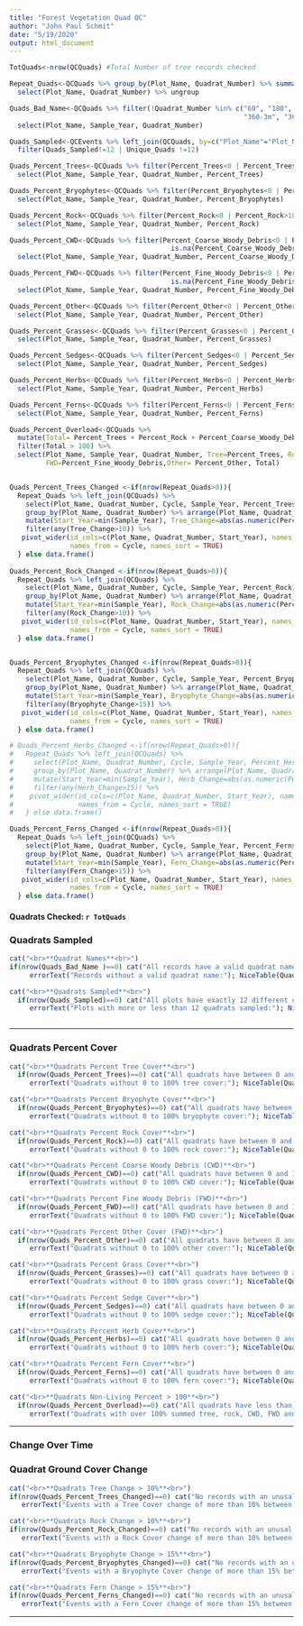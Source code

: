 ```yaml
---
title: "Forest Vegetation Quad QC"
author: "John Paul Schmit"
date: "5/19/2020"
output: html_document
---
```



```r
TotQuads<-nrow(QCQuads) #Total Number of tree records checked

Repeat_Quads<-QCQuads %>% group_by(Plot_Name, Quadrat_Number) %>% summarize(Visits=n()) %>% filter(Visits>1) %>% 
  select(Plot_Name, Quadrat_Number) %>% ungroup

Quads_Bad_Name<-QCQuads %>% filter(!Quadrat_Number %in% c("60", "180", "300", "120-3m", "120-8m", "120-13m", "240-3m", "240-8m", "240-13m",
                                                          "360-3m", "360-8m", "360-13m")) %>% 
  select(Plot_Name, Sample_Year, Quadrat_Number)

Quads_Sampled<-QCEvents %>% left_join(QCQuads, by=c("Plot_Name"="Plot_Name", "Event_Year"="Sample_Year")) %>% group_by (Plot_Name, Event_Year) %>% summarize(Quads_Sampled=length(na.omit(Quadrat_Number)), Unique_Quads=length(unique(na.omit(Quadrat_Number)))) %>% 
  filter(Quads_Sampled!=12 | Unique_Quads !=12) 

Quads_Percent_Trees<-QCQuads %>% filter(Percent_Trees<0 | Percent_Trees>100 | Percent_Trees=="" | is.na(Percent_Trees)) %>% 
  select(Plot_Name, Sample_Year, Quadrat_Number, Percent_Trees)

Quads_Percent_Bryophytes<-QCQuads %>% filter(Percent_Bryophytes<0 | Percent_Bryophytes>100 | Percent_Bryophytes=="" | is.na(Percent_Bryophytes)) %>% 
  select(Plot_Name, Sample_Year, Quadrat_Number, Percent_Bryophytes)

Quads_Percent_Rock<-QCQuads %>% filter(Percent_Rock<0 | Percent_Rock>100 | Percent_Rock=="" | is.na(Percent_Rock)) %>% 
  select(Plot_Name, Sample_Year, Quadrat_Number, Percent_Rock)

Quads_Percent_CWD<-QCQuads %>% filter(Percent_Coarse_Woody_Debris<0 | Percent_Coarse_Woody_Debris>100 | Percent_Coarse_Woody_Debris=="" |
                                        is.na(Percent_Coarse_Woody_Debris)) %>% 
  select(Plot_Name, Sample_Year, Quadrat_Number, Percent_Coarse_Woody_Debris)

Quads_Percent_FWD<-QCQuads %>% filter(Percent_Fine_Woody_Debris<0 | Percent_Fine_Woody_Debris>100 | Percent_Fine_Woody_Debris=="" | 
                                        is.na(Percent_Fine_Woody_Debris)) %>% 
  select(Plot_Name, Sample_Year, Quadrat_Number, Percent_Fine_Woody_Debris)

Quads_Percent_Other<-QCQuads %>% filter(Percent_Other<0 | Percent_Other>100 | Percent_Other=="" | is.na(Percent_Other)) %>% 
  select(Plot_Name, Sample_Year, Quadrat_Number, Percent_Other)

Quads_Percent_Grasses<-QCQuads %>% filter(Percent_Grasses<0 | Percent_Grasses>100 | Percent_Grasses=="" | is.na(Percent_Grasses)) %>% 
  select(Plot_Name, Sample_Year, Quadrat_Number, Percent_Grasses)

Quads_Percent_Sedges<-QCQuads %>% filter(Percent_Sedges<0 | Percent_Sedges>100 | Percent_Sedges=="" | is.na(Percent_Sedges)) %>% 
  select(Plot_Name, Sample_Year, Quadrat_Number, Percent_Sedges)

Quads_Percent_Herbs<-QCQuads %>% filter(Percent_Herbs<0 | Percent_Herbs>100 | Percent_Herbs=="" | is.na(Percent_Herbs)) %>% 
  select(Plot_Name, Sample_Year, Quadrat_Number, Percent_Herbs)

Quads_Percent_Ferns<-QCQuads %>% filter(Percent_Ferns<0 | Percent_Ferns>100 | Percent_Ferns=="" | is.na(Percent_Ferns)) %>% 
  select(Plot_Name, Sample_Year, Quadrat_Number, Percent_Ferns)

Quads_Percent_Overload<-QCQuads %>% 
  mutate(Total= Percent_Trees + Percent_Rock + Percent_Coarse_Woody_Debris + Percent_Fine_Woody_Debris + Percent_Other) %>%
  filter(Total > 100) %>% 
  select(Plot_Name, Sample_Year, Quadrat_Number, Tree=Percent_Trees, Rock=Percent_Rock, CWD=Percent_Coarse_Woody_Debris,
         FWD=Percent_Fine_Woody_Debris,Other= Percent_Other, Total) 


Quads_Percent_Trees_Changed <-if(nrow(Repeat_Quads>0)){
  Repeat_Quads %>% left_join(QCQuads) %>% 
    select(Plot_Name, Quadrat_Number, Cycle, Sample_Year, Percent_Trees) %>% 
    group_by(Plot_Name, Quadrat_Number) %>% arrange(Plot_Name, Quadrat_Number, Sample_Year) %>% 
    mutate(Start_Year=min(Sample_Year), Tree_Change=abs(as.numeric(Percent_Trees)-lead(as.numeric(Percent_Trees)))) %>% 
    filter(any(Tree_Change>10)) %>% 
   pivot_wider(id_cols=c(Plot_Name, Quadrat_Number, Start_Year), names_prefix = "Cycle ", values_from = Percent_Trees, 
               names_from = Cycle, names_sort = TRUE)
  } else data.frame()
  
Quads_Percent_Rock_Changed <-if(nrow(Repeat_Quads>0)){
  Repeat_Quads %>% left_join(QCQuads) %>% 
    select(Plot_Name, Quadrat_Number, Cycle, Sample_Year, Percent_Rock) %>% 
    group_by(Plot_Name, Quadrat_Number) %>% arrange(Plot_Name, Quadrat_Number, Sample_Year) %>% 
    mutate(Start_Year=min(Sample_Year), Rock_Change=abs(as.numeric(Percent_Rock)-lead(as.numeric(Percent_Rock)))) %>% 
    filter(any(Rock_Change>10)) %>% 
   pivot_wider(id_cols=c(Plot_Name, Quadrat_Number, Start_Year), names_prefix = "Cycle ", values_from = Percent_Rock, 
               names_from = Cycle, names_sort = TRUE)
  } else data.frame()


Quads_Percent_Bryophytes_Changed <-if(nrow(Repeat_Quads>0)){
  Repeat_Quads %>% left_join(QCQuads) %>% 
    select(Plot_Name, Quadrat_Number, Cycle, Sample_Year, Percent_Bryophytes) %>% 
    group_by(Plot_Name, Quadrat_Number) %>% arrange(Plot_Name, Quadrat_Number, Sample_Year) %>% 
    mutate(Start_Year=min(Sample_Year), Bryophyte_Change=abs(as.numeric(Percent_Bryophytes)-lead(as.numeric(Percent_Bryophytes)))) %>% 
    filter(any(Bryophyte_Change>15)) %>% 
   pivot_wider(id_cols=c(Plot_Name, Quadrat_Number, Start_Year), names_prefix = "Cycle ", values_from = Percent_Bryophytes, 
               names_from = Cycle, names_sort = TRUE)
  } else data.frame()

# Quads_Percent_Herbs_Changed <-if(nrow(Repeat_Quads>0)){
#   Repeat_Quads %>% left_join(QCQuads) %>% 
#     select(Plot_Name, Quadrat_Number, Cycle, Sample_Year, Percent_Herbs) %>% 
#     group_by(Plot_Name, Quadrat_Number) %>% arrange(Plot_Name, Quadrat_Number, Sample_Year) %>% 
#     mutate(Start_Year=min(Sample_Year), Herb_Change=abs(as.numeric(Percent_Herbs)-lead(as.numeric(Percent_Herbs)))) %>% 
#     filter(any(Herb_Change>15)) %>% 
#    pivot_wider(id_cols=c(Plot_Name, Quadrat_Number, Start_Year), names_prefix = "Cycle ", values_from = Percent_Herbs, 
#                names_from = Cycle, names_sort = TRUE)
#   } else data.frame()

Quads_Percent_Ferns_Changed <-if(nrow(Repeat_Quads>0)){
  Repeat_Quads %>% left_join(QCQuads) %>% 
    select(Plot_Name, Quadrat_Number, Cycle, Sample_Year, Percent_Ferns) %>% 
    group_by(Plot_Name, Quadrat_Number) %>% arrange(Plot_Name, Quadrat_Number, Sample_Year) %>% 
    mutate(Start_Year=min(Sample_Year), Fern_Change=abs(as.numeric(Percent_Ferns)-lead(as.numeric(Percent_Ferns)))) %>% 
    filter(any(Fern_Change>15)) %>% 
   pivot_wider(id_cols=c(Plot_Name, Quadrat_Number, Start_Year), names_prefix = "Cycle ", values_from = Percent_Ferns, 
               names_from = Cycle, names_sort = TRUE)
  } else data.frame()

```


#### **Quadrats Checked:** `r TotQuads` ####

###  Quadrats Sampled
```r

cat("<br>**Quadrat Names**<br>") 
if(nrow(Quads_Bad_Name )==0) cat("All records have a valid quadrat name.<br>") else {
     errorText("Records without a valid quadrat name:"); NiceTable(Quads_Bad_Name)}

cat("<br>**Quadrats Sampled**<br>") 
  if(nrow(Quads_Sampled)==0) cat("All plots have exactly 12 different quadrats sampled. <br>") else {
     errorText("Plots with more or less than 12 quadrats sampled:"); NiceTable(Quads_Sampled)}



```

---

###  Quadrats Percent Cover
```r

cat("<br>**Quadrats Percent Tree Cover**<br>") 
  if(nrow(Quads_Percent_Trees)==0) cat("All quadrats have between 0 and 100% tree cover. <br>") else {
     errorText("Quadrats without 0 to 100% tree cover:"); NiceTable(Quads_Percent_Trees)}

cat("<br>**Quadrats Percent Bryophyte Cover**<br>") 
  if(nrow(Quads_Percent_Bryophytes)==0) cat("All quadrats have between 0 and 100% bryophyte cover. <br>") else {
     errorText("Quadrats without 0 to 100% bryophyte cover:"); NiceTable(Quads_Percent_Bryophytes)}

cat("<br>**Quadrats Percent Rock Cover**<br>") 
  if(nrow(Quads_Percent_Rock)==0) cat("All quadrats have between 0 and 100% rock cover. <br>") else {
     errorText("Quadrats without 0 to 100% rock cover:"); NiceTable(Quads_Percent_Rock)}

cat("<br>**Quadrats Percent Coarse Woody Debris (CWD)**<br>") 
  if(nrow(Quads_Percent_CWD)==0) cat("All quadrats have between 0 and 100% CWD cover. <br>") else {
     errorText("Quadrats without 0 to 100% CWD cover:"); NiceTable(Quads_Percent_CWD)}

cat("<br>**Quadrats Percent Fine Woody Debris (FWD)**<br>") 
  if(nrow(Quads_Percent_FWD)==0) cat("All quadrats have between 0 and 100% FWD cover. <br>") else {
     errorText("Quadrats without 0 to 100% FWD cover:"); NiceTable(Quads_Percent_FWD)}

cat("<br>**Quadrats Percent Other Cover (FWD)**<br>") 
  if(nrow(Quads_Percent_Other)==0) cat("All quadrats have between 0 and 100% other cover. <br>") else {
     errorText("Quadrats without 0 to 100% other cover:"); NiceTable(Quads_Percent_Other)}

cat("<br>**Quadrats Percent Grass Cover**<br>") 
  if(nrow(Quads_Percent_Grasses)==0) cat("All quadrats have between 0 and 100% grass cover. <br>") else {
     errorText("Quadrats without 0 to 100% grass cover:"); NiceTable(Quads_Percent_Grasses)}

cat("<br>**Quadrats Percent Sedge Cover**<br>") 
  if(nrow(Quads_Percent_Sedges)==0) cat("All quadrats have between 0 and 100% sedge cover. <br>") else {
     errorText("Quadrats without 0 to 100% sedge cover:"); NiceTable(Quads_Percent_Sedges)}

cat("<br>**Quadrats Percent Herb Cover**<br>") 
  if(nrow(Quads_Percent_Herbs)==0) cat("All quadrats have between 0 and 100% herb cover. <br>") else {
     errorText("Quadrats without 0 to 100% herb cover:"); NiceTable(Quads_Percent_Herbs)}

cat("<br>**Quadrats Percent Fern Cover**<br>") 
  if(nrow(Quads_Percent_Ferns)==0) cat("All quadrats have between 0 and 100% fern cover. <br>") else {
     errorText("Quadrats without 0 to 100% fern cover:"); NiceTable(Quads_Percent_Ferns)}

cat("<br>**Quadrats Non-Living Percent > 100**<br>") 
  if(nrow(Quads_Percent_Overload)==0) cat("All quadrats have less than 100% summed tree, rock, CWD, FWD and other cover. <br>") else {
     errorText("Quadrats with over 100% summed tree, rock, CWD, FWD and other cover:"); NiceTable(Quads_Percent_Overload)}
```

---

### **Change Over Time**

### Quadrat Ground Cover Change
```r

cat("<br>**Quadrats Tree Change > 10%**<br>") 
if(nrow(Quads_Percent_Trees_Changed)==0) cat("No records with an unusal change in Tree Cover.<br>") else {
   errorText("Events with a Tree Cover change of more than 10% between visits."); NiceTable(Quads_Percent_Trees_Changed)}

cat("<br>**Quadrats Rock Change > 10%**<br>") 
if(nrow(Quads_Percent_Rock_Changed)==0) cat("No records with an unusal change in Rock Cover.<br>") else {
   errorText("Events with a Rock Cover change of more than 10% between visits."); NiceTable(Quads_Percent_Rock_Changed)}

cat("<br>**Quadrats Bryophyte Change > 15%**<br>") 
if(nrow(Quads_Percent_Bryophytes_Changed)==0) cat("No records with an unusal change in Bryophyte Cover.<br>") else {
   errorText("Events with a Bryophyte Cover change of more than 15% between visits."); NiceTable(Quads_Percent_Bryophytes_Changed)}

cat("<br>**Quadrats Fern Change > 15%**<br>") 
if(nrow(Quads_Percent_Ferns_Changed)==0) cat("No records with an unusal change in Fern Cover.<br>") else {
   errorText("Events with a Fern Cover change of more than 15% between visits."); NiceTable(Quads_Percent_Ferns_Changed)}

```

---


